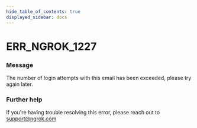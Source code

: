 ```yaml
---
hide_table_of_contents: true
displayed_sidebar: docs
---
```



# ERR_NGROK_1227

### Message

The number of login attempts with this email has been exceeded, please try again later.

### Further help

If you're having trouble resolving this error, please reach out to [support@ngrok.com](mailto:support@ngrok.com?subject=Help%20with%20ERR_NGROK_1227)

<ErrorDetails error="err_ngrok_1227" />
